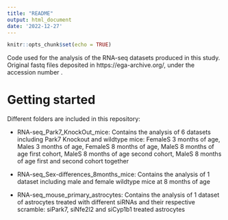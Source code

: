 ---
title: "README"
output: html_document
date: '2022-12-27'
---

```{r setup, include=FALSE}
knitr::opts_chunk$set(echo = TRUE)
```

Code used for the analysis of the RNA-seq datasets produced in this study. Original fastq files deposited in https://ega-archive.org/, under the accession number     .

# Getting started

Different folders are included in this repository:

* RNA-seq_Park7_KnockOut_mice: Contains the analysis of 6 datasets including Park7 Knockout and wildtype mice: FemaleS 3 months of age, Males 3 months of age, FemaleS 8 months of age, MaleS 8 months of age first cohort, MaleS 8 months of age second cohort, MaleS 8 months of age first and second cohort together

* RNA-seq_Sex-differences_8months_mice: Contains the analysis of 1 dataset including male and female wildtype mice at 8 months of age

* RNA-seq_mouse_primary_astrocytes: Contains the analysis of 1 dataset of astrocytes treated with different siRNAs and their respective scramble: siPark7, siNfe2l2 and siCyp1b1 treated astrocytes


